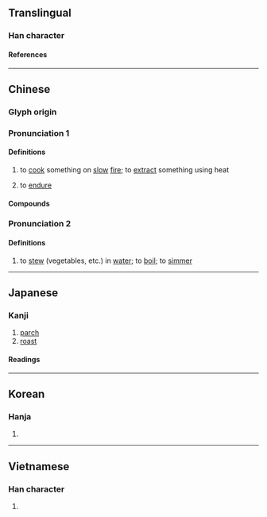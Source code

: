 {{character info}}
==Translingual==

===Han character===
{{Han char|rn=86|rad=火|as=11|sn=15|four=58334|canj=GKF,QKF,XQKF|ids=⿱敖灬}}

====References====
{{Han ref|kx=0680.410|dkj=19352|dj=1092.170|hdz=32226.040|uh=71AC}}

----

==Chinese==

===Glyph origin===
{{Han etym}}

===Pronunciation 1===
{{zh-forms}}

{{zh-pron
|m=áo
|c=ngou4,ngaau4
|h=pfs=
|md=
|mn=ngâu/gô/qz:gô͘
|mn_note=ngâu - vernacular; gô/gô͘ - literary
|mn-t=ngao5/hao5
|mn-t_note=hao5 - in {{zh-l|*熬夜}}
|w=
|ma=y
|mc=y
|oc=y,1
|cat=v
}}

====Definitions====
{{zh-hanzi}}

# to [[cook]] something on [[slow]] [[fire]]; to [[extract]] something using heat
# {{lb|zh|figurative}} to [[endure]]

====Compounds====
{{zh-der|心癢難熬|乾熬|熬煉|焦熬投石|熬油|熬膩|煎熬|熬心血|熬膏|熬出頭|熬煎|熬煮|熬碴兒|熬糖|熬審|熬頭兒|熬鷹|熬頭|熬惱|熬不過|熬夜|打熬|熬藥|熬菜|熬清守淡|熬枯受淡|熬心|熬刑|熬不住|熬磨|苦熬|難熬}}

===Pronunciation 2===
{{zh-forms|alt=爊,𤏶}}
{{zh-pron
|m=熬
|c=ngou4
|h=pfs=ngàu
|oc=n,2
|cat=v
}}

====Definitions====
{{zh-hanzi}}

# to [[stew]] (vegetables, etc.) in [[water]]; to [[boil]]; to [[simmer]]

{{zh-cat|Intermediate}}

----

==Japanese==

===Kanji===
{{ja-kanji|grade=|rs=火11}}

# [[parch]]
# [[roast]]

====Readings====
{{ja-readings
|goon=ごう
|kanon=ごう
|kun=い-る
}}

----

==Korean==

===Hanja===
{{ko-hanja|오}}

# {{rfdef|ko|sort=火11}}

----

==Vietnamese==

===Han character===
{{vi-readings|rs=火11|reading=ngao}}

# {{rfdef|vi|sort=火11}}

{{cln|vi|Han tu}}
